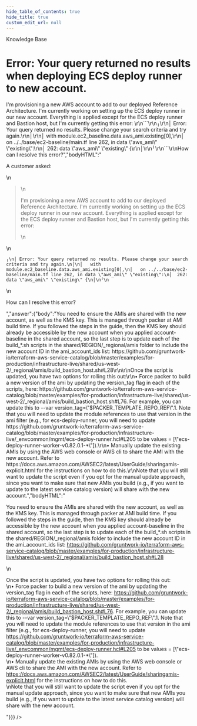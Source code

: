 ```yaml
---
hide_table_of_contents: true
hide_title: true
custom_edit_url: null
---
```



<head>
  <link rel="canonical" href="https://github.com/gruntwork-io/knowledge-base/discussions/357" />
</head>

<CenterLayout>
<span className="searchCategory">Knowledge Base</span>
<h1>Error: Your query returned no results when deploying ECS deploy runner to new account.</h1>
<GitHub discussion={{"id":"D_kwDOF8slf84APS8o","number":357,"author":{"login":"zackproser"},"title":"Error: Your query returned no results when deploying ECS deploy runner to new account.","body":"A customer asked: \r\n> I'm provisioning a new AWS account to add to our deployed Reference Architecture. I'm currently working on setting up the ECS deploy runner in our new account. Everything is applied except for the ECS deploy runner and Bastion host, but I'm currently getting this error: \r\n```\r\n╷\r\n│ Error: Your query returned no results. Please change your search criteria and try again.\r\n│\r\n│   with module.ec2_baseline.data.aws_ami.existing[0],\r\n│   on ../../base/ec2-baseline/main.tf line 262, in data \"aws_ami\" \"existing\":\r\n│  262: data \"aws_ami\" \"existing\" {\r\n│\r\n╵\r\n```\r\nHow can I resolve this error?","bodyHTML":"<p dir=\"auto\">A customer asked:</p>\n<blockquote>\n<p dir=\"auto\">I'm provisioning a new AWS account to add to our deployed Reference Architecture. I'm currently working on setting up the ECS deploy runner in our new account. Everything is applied except for the ECS deploy runner and Bastion host, but I'm currently getting this error:</p>\n</blockquote>\n<div class=\"snippet-clipboard-content notranslate position-relative overflow-auto\" data-snippet-clipboard-copy-content=\"╷\n│ Error: Your query returned no results. Please change your search criteria and try again.\n│\n│   with module.ec2_baseline.data.aws_ami.existing[0],\n│   on ../../base/ec2-baseline/main.tf line 262, in data &quot;aws_ami&quot; &quot;existing&quot;:\n│  262: data &quot;aws_ami&quot; &quot;existing&quot; {\n│\n╵\"><pre class=\"notranslate\"><code>╷\n│ Error: Your query returned no results. Please change your search criteria and try again.\n│\n│   with module.ec2_baseline.data.aws_ami.existing[0],\n│   on ../../base/ec2-baseline/main.tf line 262, in data \"aws_ami\" \"existing\":\n│  262: data \"aws_ami\" \"existing\" {\n│\n╵\n</code></pre></div>\n<p dir=\"auto\">How can I resolve this error?</p>","answer":{"body":"You need to ensure the AMIs are shared with the new account, as well as the KMS key. This is managed through packer at AMI build time. If you followed the steps in the guide, then the KMS key should already be accessible by the new account when you applied account-baseline in the shared account, so the last step is to update each of the build_*.sh scripts in the shared/REGION/_regional/amis folder to include the new account ID in the ami_account_ids list: https://github.com/gruntwork-io/terraform-aws-service-catalog/blob/master/examples/for-production/infrastructure-live/shared/us-west-2/_regional/amis/build_bastion_host.sh#L28\r\n\r\nOnce the script is updated, you have two options for rolling this out:\r\n• Force packer to build a new version of the ami by updating the version_tag flag in each of the scripts, here: https://github.com/gruntwork-io/terraform-aws-service-catalog/blob/master/examples/for-production/infrastructure-live/shared/us-west-2/_regional/amis/build_bastion_host.sh#L76. For example, you can update this to --var version_tag=\"$PACKER_TEMPLATE_REPO_REF\".1. Note that you will need to update the module references to use that version in the ami filter (e.g., for ecs-deploy-runner, you will need to update https://github.com/gruntwork-io/terraform-aws-service-catalog/blob/master/examples/for-production/infrastructure-live/_envcommon/mgmt/ecs-deploy-runner.hcl#L205 to be values = [\"ecs-deploy-runner-worker-v0.82.0.1-*\"]).\r\n• Manually update the existing AMIs by using the AWS web console or AWS cli to share the AMI with the new account. Refer to https://docs.aws.amazon.com/AWSEC2/latest/UserGuide/sharingamis-explicit.html for the instructions on how to do this.\r\nNote that you will still want to update the script even if you opt for the manual update approach, since you want to make sure that new AMIs you build (e.g., if you want to update to the latest service catalog version) will share with the new account.","bodyHTML":"<p dir=\"auto\">You need to ensure the AMIs are shared with the new account, as well as the KMS key. This is managed through packer at AMI build time. If you followed the steps in the guide, then the KMS key should already be accessible by the new account when you applied account-baseline in the shared account, so the last step is to update each of the build_*.sh scripts in the shared/REGION/_regional/amis folder to include the new account ID in the ami_account_ids list: <a href=\"https://github.com/gruntwork-io/terraform-aws-service-catalog/blob/master/examples/for-production/infrastructure-live/shared/us-west-2/_regional/amis/build_bastion_host.sh#L28\">https://github.com/gruntwork-io/terraform-aws-service-catalog/blob/master/examples/for-production/infrastructure-live/shared/us-west-2/_regional/amis/build_bastion_host.sh#L28</a></p>\n<p dir=\"auto\">Once the script is updated, you have two options for rolling this out:<br>\n• Force packer to build a new version of the ami by updating the version_tag flag in each of the scripts, here: <a href=\"https://github.com/gruntwork-io/terraform-aws-service-catalog/blob/master/examples/for-production/infrastructure-live/shared/us-west-2/_regional/amis/build_bastion_host.sh#L76\">https://github.com/gruntwork-io/terraform-aws-service-catalog/blob/master/examples/for-production/infrastructure-live/shared/us-west-2/_regional/amis/build_bastion_host.sh#L76</a>. For example, you can update this to --var version_tag=\"$PACKER_TEMPLATE_REPO_REF\".1. Note that you will need to update the module references to use that version in the ami filter (e.g., for ecs-deploy-runner, you will need to update <a href=\"https://github.com/gruntwork-io/terraform-aws-service-catalog/blob/master/examples/for-production/infrastructure-live/_envcommon/mgmt/ecs-deploy-runner.hcl#L205\">https://github.com/gruntwork-io/terraform-aws-service-catalog/blob/master/examples/for-production/infrastructure-live/_envcommon/mgmt/ecs-deploy-runner.hcl#L205</a> to be values = [\"ecs-deploy-runner-worker-v0.82.0.1-*\"]).<br>\n• Manually update the existing AMIs by using the AWS web console or AWS cli to share the AMI with the new account. Refer to <a href=\"https://docs.aws.amazon.com/AWSEC2/latest/UserGuide/sharingamis-explicit.html\" rel=\"nofollow\">https://docs.aws.amazon.com/AWSEC2/latest/UserGuide/sharingamis-explicit.html</a> for the instructions on how to do this.<br>\nNote that you will still want to update the script even if you opt for the manual update approach, since you want to make sure that new AMIs you build (e.g., if you want to update to the latest service catalog version) will share with the new account.</p>"}}} />

</CenterLayout>
  

<!-- ##DOCS-SOURCER-START
{
  "sourcePlugin": "github-discussions",
  "hash": "0ed4e9b06a4a92449bfb3775c96e02e7"
}
##DOCS-SOURCER-END -->
